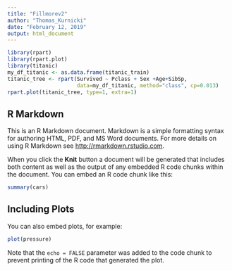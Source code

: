 ```yaml
---
title: "Fillmorev2"
author: "Thomas_Kurnicki"
date: "February 12, 2019"
output: html_document
---
```


```r
library(rpart)
library(rpart.plot)
library(titanic)
my_df_titanic <- as.data.frame(titanic_train)
titanic_tree <- rpart(Survived ~ Pclass + Sex +Age+SibSp, 
                      data=my_df_titanic, method="class", cp=0.013)
rpart.plot(titanic_tree, type=1, extra=1)


```

## R Markdown

This is an R Markdown document. Markdown is a simple formatting syntax for authoring HTML, PDF, and MS Word documents. For more details on using R Markdown see <http://rmarkdown.rstudio.com>.

When you click the **Knit** button a document will be generated that includes both content as well as the output of any embedded R code chunks within the document. You can embed an R code chunk like this:

```r
summary(cars)
```

## Including Plots

You can also embed plots, for example:

```r
plot(pressure)
```

Note that the `echo = FALSE` parameter was added to the code chunk to prevent printing of the R code that generated the plot.
